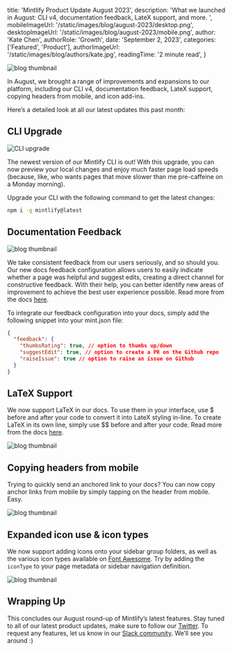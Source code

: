 
  title: 'Mintlify Product Update August 2023',
  description:
    'What we launched in August: CLI v4, documentation feedback, LateX support, and more. ',
  mobileImageUrl: '/static/images/blog/august-2023/desktop.png',
  desktopImageUrl: '/static/images/blog/august-2023/mobile.png',
  author: 'Kate Chen',
  authorRole: 'Growth',
  date: 'September 2, 2023',
  categories: ['Featured', 'Product'],
  authorImageUrl: '/static/images/blog/authors/kate.jpg',
  readingTime: '2 minute read',
}


<img
  src="/static/images/blog/august-2023/desktop.png"
  alt="blog thumbnail"
  className="w-full rounded-md"
/>

In August, we brought a range of improvements and expansions to our platform, including our CLI v4, documentation feedback, LateX support, copying headers from mobile, and icon add-ins.

Here’s a detailed look at all our latest updates this past month:

## CLI Upgrade

<img
  src="/static/images/blog/august-2023/cli.gif"
  alt="CLI upgrade"
  className="w-full rounded-md"
/>

The newest version of our Mintlify CLI is out! With this upgrade, you can now preview your local changes and enjoy much faster page load speeds (because, like, who wants pages that move slower than me pre-caffeine on a Monday morning).

Upgrade your CLI with the following command to get the latest changes:

```bash
npm i -g mintlify@latest
```

## Documentation Feedback

<img
  src="/static/images/blog/august-2023/feedback.jpeg"
  alt="blog thumbnail"
  className="w-full rounded-md"
/>

We take consistent feedback from our users seriously, and so should you. Our new docs feedback configuration allows users to easily indicate whether a page was helpful and suggest edits, creating a direct channel for constructive feedback. With their help, you can better identify new areas of improvement to achieve the best user experience possible. Read more from the docs [here](https://mintlify.com/docs/settings/global#structure).

To integrate our feedback configuration into your docs, simply add the following snippet into your mint.json file:

```json
{
  "feedback": {
    "thumbsRating": true, // option to thumbs up/down
    "suggestEdit": true, // option to create a PR on the Github repo
    "raiseIssue": true // option to raise an issue on Github
  }
}
```

## LaTeX Support

We now support LaTeX in our docs. To use them in your interface, use $ before and after your code to convert it into LateX styling in-line. To create LaTeX in its own line, simply use $$ before and after your code. Read more from the docs [here](https://mintlify.com/docs/content/text#latex).

<img
  src="/static/images/blog/august-2023/latex.png"
  alt="blog thumbnail"
  className="w-full rounded-md"
/>

## Copying headers from mobile

Trying to quickly send an anchored link to your docs? You can now copy anchor links from mobile by simply tapping on the header from mobile. Easy.

<img
  src="/static/images/blog/august-2023/headers.gif"
  alt="blog thumbnail"
  className="w-full rounded-md"
/>

## Expanded icon use & icon types

We now support adding icons onto your sidebar group folders, as well as the various icon types available on [Font Awesome](https://fontawesome.com/icons). Try by adding the `iconType` to your page metadata or sidebar navigation definition.

<img
  src="/static/images/blog/august-2023/icons.png"
  alt="blog thumbnail"
  className="w-full rounded-md"
/>

## Wrapping Up

This concludes our August round-up of Mintlify’s latest features. Stay tuned to all of our latest product updates, make sure to follow our <a href="https://twitter.com/mintlify" target="_blank">Twitter</a>. To request any features, let us know in our <a href="https://join.slack.com/t/mintlify-users/shared_invite/zt-1xfzz6x35-f4o4WCYfpvLhSj3O7WAOMA" target="_blank">Slack community</a>. We’ll see you around :)

